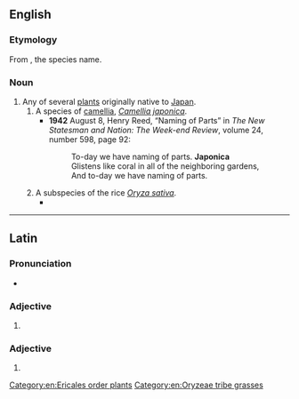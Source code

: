 {{also|Japonica}}
==English==

===Etymology===
From {{bor|en|NL.|japonica}}, the species name.

===Noun===
{{en-noun}}

# Any of several [[plant]]s originally native to [[Japan]].
## A species of [[camellia]], ''[[Camellia japonica]]''.
##* '''1942''' August 8, Henry Reed, “Naming of Parts” in ''The New Statesman and Nation: The Week-end Review'', volume 24, number 598, page 92:
##*: To-day we have naming of parts. '''Japonica'''<br>Glistens like coral in all of the neighboring gardens,<br>And to-day we have naming of parts.
## A subspecies of the rice ''[[Oryza sativa]]''.
##* {{quote-book|en|title=Rice Genetics: Proceedings of the International Rice Genetics Symposium, 27-31 May 1985|publisher=International Rice Research Institute|year=1986|passage=The isograms were typical of differences between two subspecies but also of those between different lines of '''japonicas''' or indicas.}}

[[Category:en:Ericales order plants]]
[[Category:en:Oryzeae tribe grasses]]

----

==Latin==

===Pronunciation===
* {{la-IPA|classical=no}}

===Adjective===
{{la-adj-form|japonica}}

# {{inflection of|la|japonicus||nom//voc|f|s|;|nom//acc//voc|n|p}}

===Adjective===
{{la-adj-form|japonicā}}

# {{inflection of|la|japonicus||abl|f|s}}